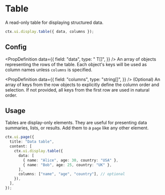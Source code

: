 # Table

A read-only table for displaying structured data.

```ts
ctx.ui.display.table({ data, columns });
```

## Config


<PropDefinition
  data={{
    field: "data",
    type: " T[]",
  }}
/>
An array of objects representing the rows of the table. Each object's keys will be used as column names
unless `columns` is specified.

<PropDefinition
  data={{
    field: "columns",
    type: "string[]",
  }}
/>
(Optional) An array of keys from the row objects to explicitly define the column order and selection.
If not provided, all keys from the first row are used in natural order.

## Usage

Tables are display-only elements. They are useful for presenting data summaries, lists, or results. Add them to a `page` like any other element.

```ts
ctx.ui.page({
  title: "Data table",
  content: [
    ctx.ui.display.table({
      data: [
        { name: "Alice", age: 30, country: "USA" },
        { name: "Bob", age: 25, country: "UK" },
      ],
      columns: ["name", "age", "country"], // optional
    }),
  ],
});
```


<Flow flow="table" height={300} />
